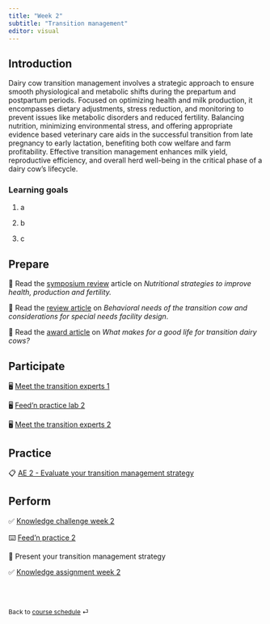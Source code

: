 ```yaml
---
title: "Week 2"
subtitle: "Transition management"
editor: visual
---
```


## Introduction

Dairy cow transition management involves a strategic approach to ensure smooth physiological and metabolic shifts during the prepartum and postpartum periods. Focused on optimizing health and milk production, it encompasses dietary adjustments, stress reduction, and monitoring to prevent issues like metabolic disorders and reduced fertility. Balancing nutrition, minimizing environmental stress, and offering appropriate evidence based veterinary care aids in the successful transition from late pregnancy to early lactation, benefiting both cow welfare and farm profitability. Effective transition management enhances milk yield, reproductive efficiency, and overall herd well-being in the critical phase of a dairy cow's lifecycle.

### Learning goals

1.  a

2.  b

3.  c

## Prepare

📖 Read the [symposium review](https://doi.org/10.3168/jds.2019-17271) article on *Nutritional strategies to improve health, production and fertility.*

📖 Read the [review article](https://doi.org/10.1016/j.cvfa.2004.06.011) on *Behavioral needs of the transition cow and considerations for special needs facility design*.

📖 Read the [award article](https://doi.org/10.3168/jds.2022-23194) on *What makes for a good life for transition dairy cows?*

## Participate

🖥️ [Meet the transition experts 1](/slides/lec-1.html)

🖥️ [Feed'n practice lab 2](/_slides/lab-0.html)

🖥️ [Meet the transition experts 2](/slides/lec-1.html)

## Practice

📋 [AE 2 - Evaluate your transition management strategy](/ae/ae-0-movies.html)

## Perform

✅ [Knowledge challenge week 2](https://forms.office.com/e/xw8hTUTctq)

⌨️ [Feed'n practice 2](/labs/lab-2.html)

📂 Present your transition management strategy

✅ [Knowledge assignment week 2](https://forms.office.com/e/xw8hTUTctq)

<br><br>

::: {style="font-size: 0.875em;"}
Back to [course schedule](/ "Course schedule") ⏎
:::
